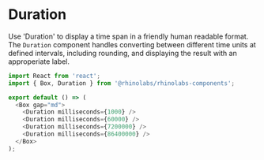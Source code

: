 
<Meta title="Components/Duration/Codesandbox" />

# Duration

Use 'Duration' to display a time span in a friendly human readable format. The `Duration` component handles converting
between different time units at defined intervals, including rounding, and displaying the result with an approperiate label.

```js codesandbox=rhinolabs-components
import React from 'react';
import { Box, Duration } from '@rhinolabs/rhinolabs-components';

export default () => (
  <Box gap="md">
    <Duration milliseconds={1000} />
    <Duration milliseconds={60000} />
    <Duration milliseconds={7200000} />
    <Duration milliseconds={86400000} />
  </Box>
);
```
